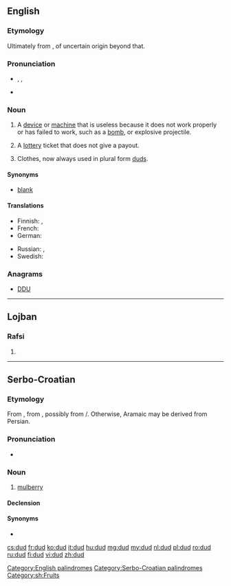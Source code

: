 ==English==

===Etymology===
Ultimately from {{term|dudde||ragged clothing or cloth}}, of uncertain origin beyond that.

===Pronunciation===
* {{enPR|dŭd}}, {{IPA|/dʌd/}}, {{X-SAMPA|/dVd/}}
* {{rhymes|ʌd}}

===Noun===
{{en-noun}}

# {{informal}} A [[device]] or [[machine]] that is useless because it does not work properly or has failed to work, such as a [[bomb]], or explosive projectile.
# A [[lottery]] ticket that does not give a payout.
# {{obsolete}} Clothes, now always used in plural form [[duds]].

====Synonyms====
* {{sense|losing lottery ticket}} [[blank]]

====Translations====
{{trans-top|broken or nonfunctional device that does not perform its intended function}}
* Finnish: {{t+|fi|susi}}, {{t+|fi|suutari}}
* French: {{t-|fr|fausse alerte}}
* German: {{t+|de|Blindgänger}} {{m}}
{{trans-mid}}
* Russian: {{t-|ru|невзрывающийся|tr=nevzryvájuščijsja}}, {{t+|ru|неисправный|tr=neisprávnyj}}
* Swedish: {{t|sv|blindgångare|c}}
{{trans-bottom}}

{{trans-see|obsolete: clothes|duds}}

===Anagrams===
* [[DDU#English|DDU]]

[[Category:English palindromes]]

----

==Lojban==

===Rafsi===
{{jbo-rafsi}}

# {{rafsi of|dunda}}

----

==Serbo-Croatian==

===Etymology===
From {{etyl|ota|sh}} {{term|طوت|tr=tut, dut|sc=ota-Arab|lang=ota}}, from {{etyl|fa|sh}} {{term|توت|tr=tut|sc=fa-Arab|lang=fa}}, possibly from {{etyl|arc|sh}} {{term|sc=Syrc|ܬܘܬܐ|lang=arc}}/{{term|תותא||sc=Hebr|tr=tuta|lang=arc}}. Otherwise, Aramaic may be derived from Persian.

===Pronunciation===
* {{IPA|/dûd/|lang=sh}}

===Noun===
{{sh-noun|g=m|head=dȕd|r|дуд|ду̏д}}

# [[mulberry]] {{gloss|fruit}}

====Declension====
{{sh-decl-noun
|dud|dudovi
|duda|dudova
|dudu|dudovima
|dud|dudove
|dude|dudovi
|dudu|dudovima
|dudom|dudovima
}}

====Synonyms====
* {{l|sh|murva|mȗrva}}

[[Category:Serbo-Croatian palindromes]]
[[Category:sh:Fruits]]

[[cs:dud]]
[[fr:dud]]
[[ko:dud]]
[[it:dud]]
[[hu:dud]]
[[mg:dud]]
[[my:dud]]
[[nl:dud]]
[[pl:dud]]
[[ro:dud]]
[[ru:dud]]
[[fi:dud]]
[[vi:dud]]
[[zh:dud]]
